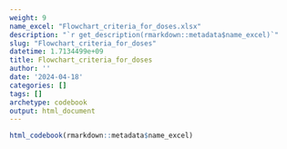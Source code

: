 ```yaml
---
weight: 9
name_excel: "Flowchart_criteria_for_doses.xlsx"
description: "`r get_description(rmarkdown::metadata$name_excel)`"
slug: "Flowchart_criteria_for_doses"
datetime: 1.7134499e+09
title: Flowchart_criteria_for_doses
author: ''
date: '2024-04-18'
categories: []
tags: []
archetype: codebook
output: html_document
---
```


```r
html_codebook(rmarkdown::metadata$name_excel)
```
